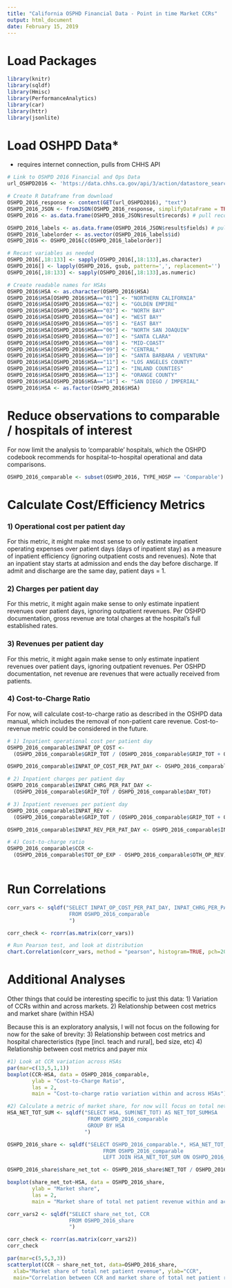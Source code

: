 ```yaml
---
title: "California OSPHD Financial Data - Point in time Market CCRs"
output: html_document
date: February 15, 2019
---
```


# Load Packages
```r
library(knitr)
library(sqldf)
library(Hmisc)
library(PerformanceAnalytics)
library(car)
library(httr)
library(jsonlite)
```

# Load OSHPD Data*
* requires internet connection, pulls from CHHS API
```r
# Link to OSHPD 2016 Financial and Ops Data
url_OSHPD2016 <- 'https://data.chhs.ca.gov/api/3/action/datastore_search?resource_id=519aa719-210c-48f9-ba17-7cc5715596a0'

# Create R Dataframe from download
OSHPD_2016_response <- content(GET(url_OSHPD2016), "text")
OSHPD_2016_JSON <- fromJSON(OSHPD_2016_response, simplifyDataFrame = TRUE, flatten = TRUE)
OSHPD_2016 <- as.data.frame(OSHPD_2016_JSON$result$records) # pull records

OSHPD_2016_labels <- as.data.frame(OSHPD_2016_JSON$result$fields) # pull data order
OSHPD_2016_labelorder <- as.vector(OSHPD_2016_labels$id)
OSHPD_2016 <- OSHPD_2016[c(OSHPD_2016_labelorder)]

# Recast variables as needed
OSHPD_2016[,18:133] <- sapply(OSHPD_2016[,18:133],as.character)
OSHPD_2016[] <- lapply(OSHPD_2016, gsub, pattern=',', replacement='')
OSHPD_2016[,18:133] <- sapply(OSHPD_2016[,18:133],as.numeric)

# Create readable names for HSAs
OSHPD_2016$HSA <- as.character(OSHPD_2016$HSA)
OSHPD_2016$HSA[OSHPD_2016$HSA=="01"] <- "NORTHERN CALIFORNIA"
OSHPD_2016$HSA[OSHPD_2016$HSA=="02"] <- "GOLDEN EMPIRE"
OSHPD_2016$HSA[OSHPD_2016$HSA=="03"] <- "NORTH BAY"
OSHPD_2016$HSA[OSHPD_2016$HSA=="04"] <- "WEST BAY"
OSHPD_2016$HSA[OSHPD_2016$HSA=="05"] <- "EAST BAY"
OSHPD_2016$HSA[OSHPD_2016$HSA=="06"] <- "NORTH SAN JOAQUIN"
OSHPD_2016$HSA[OSHPD_2016$HSA=="07"] <- "SANTA CLARA"
OSHPD_2016$HSA[OSHPD_2016$HSA=="08"] <- "MID-COAST"
OSHPD_2016$HSA[OSHPD_2016$HSA=="09"] <- "CENTRAL"
OSHPD_2016$HSA[OSHPD_2016$HSA=="10"] <- "SANTA BARBARA / VENTURA"
OSHPD_2016$HSA[OSHPD_2016$HSA=="11"] <- "LOS ANGELES COUNTY"
OSHPD_2016$HSA[OSHPD_2016$HSA=="12"] <- "INLAND COUNTIES"
OSHPD_2016$HSA[OSHPD_2016$HSA=="13"] <- "ORANGE COUNTY"
OSHPD_2016$HSA[OSHPD_2016$HSA=="14"] <- "SAN DIEGO / IMPERIAL"
OSHPD_2016$HSA <- as.factor(OSHPD_2016$HSA)
```

# Reduce observations to comparable / hospitals of interest
For now limit the analysis to 'comparable' hospitals, which the OSHPD codebook recommends for hospital-to-hospital operational and data comparisons. 
```r
OSHPD_2016_comparable <- subset(OSHPD_2016, TYPE_HOSP == 'Comparable')
```

# Calculate Cost/Efficiency Metrics
### 1) Operational cost per patient day
For this metric, it might make most sense to only estimate inpatient operating expenses over patient days (days of inpatient stay) as a measure of inpatient efficiency (ignoring outpatient costs and revenues). Note that an inpatient stay starts at admission and ends the day before discharge. If admit and discharge are the same day, patient days = 1.

### 2) Charges per patient day
For this metric, it might again make sense to only estimate inpatient revenues over patient days, ignoring outpatient 
revenues. Per OSHPD documentation, gross revenue are total charges at the hospital's full established rates.

### 3) Revenues per patient day
For this metric, it might again make sense to only estimate inpatient revenues over patient days, ignoring outpatient 
revenues. Per OSHPD documentation, net revenue are revenues that were actually received from patients.

### 4) Cost-to-Charge Ratio
For now, will calculate cost-to-charge ratio as described in the OSHPD data manual, which includes the removal of non-patient care revenue. Cost-to-revenue metric could be considered in the future.

```r
# 1) Inpatient operational cost per patient day 
OSHPD_2016_comparable$INPAT_OP_COST <- 
  (OSHPD_2016_comparable$GRIP_TOT / (OSHPD_2016_comparable$GRIP_TOT + OSHPD_2016_comparable$GROP_TOT)) * OSHPD_2016_comparable$TOT_OP_EXP

OSHPD_2016_comparable$INPAT_OP_COST_PER_PAT_DAY <- OSHPD_2016_comparable$INPAT_OP_COST / OSHPD_2016_comparable$DAY_TOT

# 2) Inpatient charges per patient day
OSHPD_2016_comparable$INPAT_CHRG_PER_PAT_DAY <- 
  (OSHPD_2016_comparable$GRIP_TOT / OSHPD_2016_comparable$DAY_TOT)

# 3) Inpatient revenues per patient day
OSHPD_2016_comparable$INPAT_REV <- 
  (OSHPD_2016_comparable$GRIP_TOT / (OSHPD_2016_comparable$GRIP_TOT + OSHPD_2016_comparable$GROP_TOT)) * OSHPD_2016_comparable$NET_TOT

OSHPD_2016_comparable$INPAT_REV_PER_PAT_DAY <- OSHPD_2016_comparable$INPAT_REV / OSHPD_2016_comparable$DAY_TOT

# 4) Cost-to-charge ratio
OSHPD_2016_comparable$CCR <- 
  (OSHPD_2016_comparable$TOT_OP_EXP - OSHPD_2016_comparable$OTH_OP_REV) / (OSHPD_2016_comparable$GRIP_TOT + OSHPD_2016_comparable$GROP_TOT)
  

```

# Run Correlations
```r
corr_vars <- sqldf("SELECT INPAT_OP_COST_PER_PAT_DAY, INPAT_CHRG_PER_PAT_DAY, INPAT_REV_PER_PAT_DAY
                    FROM OSHPD_2016_comparable
                    ")

corr_check <- rcorr(as.matrix(corr_vars))

# Run Pearson test, and look at distribution
chart.Correlation(corr_vars, method = "pearson", histogram=TRUE, pch=20, main="Inpatient cost, charge, and revenue per patient day of CA hospitals")

```

# Additional Analyses
Other things that could be interesting specific to just this data:
1) Variation of CCRs within and across markets.
2) Relationship between cost metrics and market share (within HSA)

Because this is an exploratory analysis, I will not focus on the following for now for the sake of brevity:
3) Relationship between cost metrics and hospital charecteristics (type [incl. teach and rural], bed size, etc)
4) Relationship between cost metrics and payer mix
```r
#1) Look at CCR variation across HSAs
par(mar=c(13,5,1,1))
boxplot(CCR~HSA, data = OSHPD_2016_comparable, 
        ylab = "Cost-to-Charge Ratio",
        las = 2,
        main = "Cost-to-charge ratio variation within and across HSAs")

#2) Calculate a metric of market share, for now will focus on total net patient revenue, though commercial could be considered.
HSA_NET_TOT_SUM <- sqldf("SELECT HSA, SUM(NET_TOT) AS NET_TOT_SUMHSA
                          FROM OSHPD_2016_comparable
                          GROUP BY HSA
                         ")

OSHPD_2016_share <- sqldf("SELECT OSHPD_2016_comparable.*, HSA_NET_TOT_SUM.NET_TOT_SUMHSA
                               FROM OSHPD_2016_comparable 
                               LEFT JOIN HSA_NET_TOT_SUM ON OSHPD_2016_comparable.HSA=HSA_NET_TOT_SUM.HSA")

OSHPD_2016_share$share_net_tot <- OSHPD_2016_share$NET_TOT / OSHPD_2016_share$NET_TOT_SUMHSA

boxplot(share_net_tot~HSA, data = OSHPD_2016_share, 
        ylab = "Market share",
        las = 2,
        main = "Market share of total net patient revenue within and across HSAs")

corr_vars2 <- sqldf("SELECT share_net_tot, CCR
                    FROM OSHPD_2016_share
                    ")

corr_check <- rcorr(as.matrix(corr_vars2))
corr_check

par(mar=c(5,5,3,3))
scatterplot(CCR ~ share_net_tot, data=OSHPD_2016_share, 
  xlab="Market share of total net patient revenue", ylab="CCR", 
  main="Correlation between CCR and market share of total net patient revenue")

```

